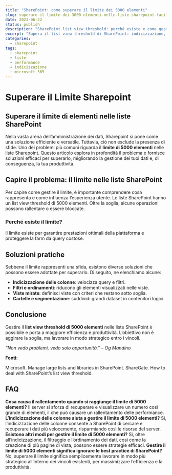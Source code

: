 ```yaml
---
title: "SharePoint: come superare il limite dei 5000 elementi"
slug: superare-il-limite-dei-3000-elementi-nelle-liste-sharepoint-facilmente
date: 2023-06-22
status: publish
description: "SharePoint list view threshold: perché esiste e come gestirlo. Indicizzazione, filtri, viste e best practice per grandi liste."
excerpt: "Supera il list view threshold di SharePoint: indicizzazione, filtri e viste."
categories:
  - sharepoint
tags:
  - sharepoint
  - liste
  - performance
  - indicizzazione
  - microsoft 365
---
```


<TwoCol src="" alt="Lista SharePoint con molte voci e filtri attivi" width={1200} height={800} caption="Gestione list view threshold in SharePoint">

</TwoCol>

# **Superare il Limite Sharepoint**

## **Superare il limite di elementi nelle liste SharePoint**

Nella vasta arena dell&#8217;amministrazione dei dati, Sharepoint si pone come una soluzione efficiente e versatile. Tuttavia, ciò non esclude la presenza di sfide. Uno dei problemi più comuni riguarda il **limite di 5000 elementi** nelle liste Sharepoint. Questo articolo esplora in profondità il problema e fornisce soluzioni efficaci per superarlo, migliorando la gestione dei tuoi dati e, di conseguenza, la tua produttività.


## **Capire il problema: il limite nelle liste SharePoint**

Per capire come gestire il limite, è importante comprendere cosa rappresenta e come influenza l&#8217;esperienza utente. Le liste SharePoint hanno un list view threshold di 5000 elementi. Oltre la soglia, alcune operazioni possono rallentare o essere bloccate.


### **Perché esiste il limite?**

Il limite esiste per garantire prestazioni ottimali della piattaforma e proteggere la farm da query costose.


## **Soluzioni pratiche**

Sebbene il limite rappresenti una sfida, esistono diverse soluzioni che possono essere adottate per superarlo. Di seguito, ne elenchiamo alcune:



- **Indicizzazione delle colonne**: velocizza query e filtri.
- **Filtri e ordinamenti**: riducono gli elementi visualizzati nelle viste.
- **Viste mirate**: definisci viste con criteri che restano sotto soglia.
- **Cartelle e segmentazione**: suddividi grandi dataset in contenitori logici.

## **Conclusione**

Gestire il **list view threshold di 5000 elementi** nelle liste SharePoint è possibile e porta a maggiore efficienza e produttività. L&#8217;obiettivo non è aggirare la soglia, ma lavorare in modo strategico entro i vincoli.


*“Non vedo problemi, vedo solo opportunità.” &#8211; Og Mandino*


**Fonti:**



Microsoft. Manage large lists and libraries in SharePoint.
ShareGate. How to deal with SharePoint&#8217;s list view threshold.

## **FAQ**


**Cosa causa il rallentamento quando si raggiunge il limite di 5000 elementi?**
Il server si sforza di recuperare e visualizzare un numero così grande di elementi, il che può causare un rallentamento delle performance.
**L&#8217;indicizzazione delle colonne aiuta a gestire il limite di 5000 elementi?**
Sì, l&#8217;indicizzazione delle colonne consente a SharePoint di cercare e recuperare i dati più velocemente, risparmiando così le risorse del server.
**Esistono altri modi per gestire il limite di 5000 elementi?**
Sì, oltre all&#8217;indicizzazione, il filtraggio e l&#8217;ordinamento dei dati, così come la creazione di più pagine di vista, possono essere strategie efficaci.
**Gestire il limite di 5000 elementi significa ignorare le best practice di SharePoint?**
No, superare il limite significa semplicemente lavorare in modo più strategico all&#8217;interno dei vincoli esistenti, per massimizzare l&#8217;efficienza e la produttività.




